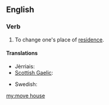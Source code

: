 ==English==

===Verb===
{{head|en|verb|head=[[move]] [[house]]}}

# {{idiomatic}} To change one's place of [[residence]].

====Translations====
{{trans-top|change place of residence}}
* Jèrriais: {{tø|roa-jer|r'muer}}
* [[Scottish Gaelic]]: {{t-|gd|imrich}}
{{trans-mid}}
* Swedish: {{t+|sv|flytta}}
{{trans-bottom}}

[[my:move house]]